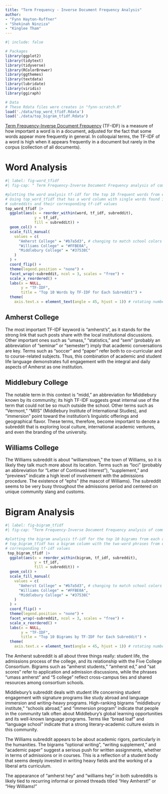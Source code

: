 ```yaml
---
title: "Term Frequency - Inverse Document Frequency Analysis"
author: 
- "Fynn Hayton-Ruffner"
- "Shekinah Ninziza"
- "Kinglee Tham"
---
```


```r
#| include: false

# Packages
library(ggplot2)
library(tidytext)
library(tidyverse)
library(RColorBrewer)
library(ggthemes)
library(textdata)
library(lubridate)
library(viridis)
library(ggiraph)

# Data 
# These Rdata files were creates in "fynn-scratch.R"
load('./data/top_word_tfidf.Rdata')
load('./data/top_bigram_tfidf.Rdata')

```

[Term Frequency-Inverse Document Frequency](https://en.wikipedia.org/wiki/Tf%E2%80%93idf) (TF-IDF) is a measure of how important a word is in a document, adjusted for the fact that some words appear more frequently in general. In colloquial terms, the TF-IDF of a word is high when it appears frequently in a document but rarely in the corpus (collection of all documents).

# Word Analysis

```r
#| label: fig-word_tfidf
#| fig-cap: " Term Frequency-Inverse Document Frequency analysis of common single words for Amherst,Williams and Middleburry subreddits( Note: pay careful attention to the scales!)"

#plotting the word analysis tf-idf for the top 10 frequent words from each college
# Using top_word_tfidf that has a word column with single words found in the college's 
# subreddits and their corresponding tf-idf values
top_word_tfidf |>
  ggplot(aes(x = reorder_within(word, tf_idf, subreddit),
             y = tf_idf,
             fill = subreddit)) +
  geom_col() +
  scale_fill_manual(
    values = c(
      "Amherst College" = "#b7a5d3", # changing to match school colors
      "Williams College" = "#FFBE0A",             
      "Middlebury College" = "#37538C"              
    )
  ) +
  coord_flip() +
  theme(legend.position = "none") +
  facet_wrap(~subreddit, ncol = 3, scales = "free") +
  scale_x_reordered() +
  labs(x = NULL, 
       y = "TF-IDF",
       title = "Top 10 Words by TF-IDF for Each Subreddit") +
  theme(
    axis.text.x = element_text(angle = 45, hjust = 1)) # rotating numbers

```

## Amherst College

The most important TF-IDF keyword is "amherst's", as it stands for the strong link that such posts share with the local institutional discussions. Other important ones such as "umass," "statistics," and "sem" (probably an abbreviation of "seminar" or "semester") imply that academic conversations are key. Terms such as "soccer" and "paper" refer both to co-curricular and to course-related subjects. Thus, this combination of academic and student life language demonstrates full engagement with the integral and daily aspects of Amherst as one institution.

## Middlebury College

The notable term in this context is "midd," an abbreviation for Middlebury known by its community; its high TF-IDF suggests great internal use of the term that could not be so much outside the school. Other terms such as "Vermont," "MIIS" (Middlebury Institute of International Studies), and "immersion" point toward the institution's linguistic offerings and geographical flavor. These terms, therefore, become important to denote a subreddit that is exploring local culture, international academic ventures, and even the branding of the university.

## Williams College

The Williams subreddit is about "williamstown," the town of Williams, so it is likely they talk much more about its location. Terms such as "loci" (probably an abbreviation for "Letter of Continued Interest"), "supplement," and "previews" indicate a high level of involvement with the admissions procedure. The existence of "ephs" (the mascot of Williams). The subreddit seems to be very busy throughout the admissions period and centered on unique community slang and customs.

# Bigram Analysis

```r
#| label: fig-bigram_tfidf
#| fig-cap: "Term Frequency-Inverse Document Frequency analysis of common two-word combinations for Amherst, Williams and Middleburry subreddits(Note: pay careful attention to the scales!)"

#plotting the bigram analysis tf-idf for the top 10 bigrams from each college(subreddit)
# top_bigram_tfidf has a bigram column with the two-word phrases from each subreddit and their 
# corresponding tf-idf values
 top_bigram_tfidf |>
  ggplot(aes(x = reorder_within(bigram, tf_idf, subreddit),
             y = tf_idf,
             fill = subreddit)) +
  geom_col() +
  scale_fill_manual(
    values = c(
      "Amherst College" = "#b7a5d3", # changing to match school colors
      "Williams College" = "#FFBE0A",             
      "Middlebury College" = "#37538C"               
    )
  ) +
  coord_flip() +
  theme(legend.position = "none") +
  facet_wrap(~subreddit, ncol = 3, scales = "free") +
  scale_x_reordered() +
  labs(x = NULL, 
       y = "TF-IDF",
       title = "Top 10 Bigrams by TF-IDF for Each Subreddit") +
  theme(
    axis.text.x = element_text(angle = 45, hjust = 1)) # rotating numbers

```

The Amherst subreddit is all about three things really: student life, the admissions process of the college, and its relationship with the Five College Consortium. Bigrams such as "amherst students," "amherst ed," and "sat scores" refer to application and admission discussions, while the phrases "umass amherst" and "5 college" reflect cross-campus ties and shared resources among consortium schools.

Middlebury's subreddit deals with student life concerning student engagement with signature programs like study abroad and language immersion and writing-heavy programs. High-ranking bigrams "middlebury institute," "schools abroad," and "immersion program" indicate that people in the community talk often about Middlebury's global learning opportunities and its well-known language programs. Terms like "bread loaf" and "language school" indicate that a strong literary-academic culture exists in this community.

The Williams subreddit appears to be about academic rigors, particularly in the humanities. The bigrams "optional writing", "writing supplement," and "academic paper" suggest a serious push for written assignments, whether in terms of admissions or in courses. This is a reflection of a student body that seems deeply invested in writing heavy fields and the working of a liberal arts curriculum.

The appearance of “amherst hey” and “williams hey” in both subreddits is likely tied to recurring informal or pinned threads titled “Hey Amherst!” or “Hey Williams!”
